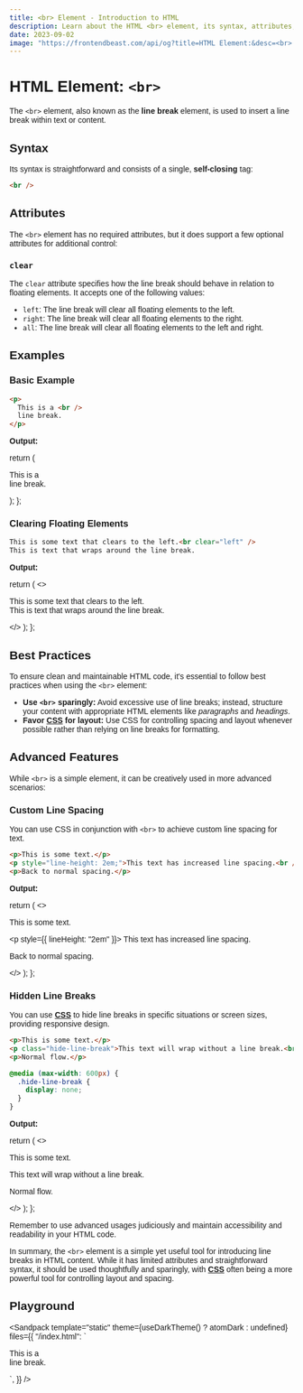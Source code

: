 ```yaml
---
title: <br> Element - Introduction to HTML
description: Learn about the HTML <br> element, its syntax, attributes, best practices, and more.
date: 2023-09-02
image: "https://frontendbeast.com/api/og?title=HTML Element:&desc=<br> - Introduction to HTML"
---
```



# HTML Element: `<br>`

The `<br>` element, also known as the **line break** element, is used to insert a line break within text or content.

## Syntax

Its syntax is straightforward and consists of a single, **self-closing** tag:

```html
<br />
```

## Attributes

The `<br>` element has no required attributes, but it does support a few optional attributes for additional control:

### `clear`

The `clear` attribute specifies how the line break should behave in relation to floating elements. It accepts one of the following values:

- `left`: The line break will clear all floating elements to the left.
- `right`: The line break will clear all floating elements to the right.
- `all`: The line break will clear all floating elements to the left and right.

## Examples

### Basic Example

```html {2}
<p>
  This is a <br />
  line break.
</p>
```

**Output:**

  return (
    <p>
      This is a <br /> line break.
    </p>
  );
};

<BasicExample />

### Clearing Floating Elements

```html {1}
This is some text that clears to the left.<br clear="left" />
This is text that wraps around the line break.
```

**Output:**

  return (
    <>
      <p>
        This is some text that clears to the left.
        <br clear="left" />
        This is text that wraps around the line break.
      </p>
    </>
  );
};

<ClearingFloatingElements />

## Best Practices

To ensure clean and maintainable HTML code, it's essential to follow best practices when using the `<br>` element:

- **Use `<br>` sparingly:** Avoid excessive use of line breaks; instead, structure your content with appropriate HTML elements like _paragraphs_ and _headings_.
- **Favor [CSS](/css) for layout:** Use CSS for controlling spacing and layout whenever possible rather than relying on line breaks for formatting.

## Advanced Features

While `<br>` is a simple element, it can be creatively used in more advanced scenarios:

### Custom Line Spacing

You can use CSS in conjunction with `<br>` to achieve custom line spacing for text.

```html {2}
<p>This is some text.</p>
<p style="line-height: 2em;">This text has increased line spacing.<br /></p>
<p>Back to normal spacing.</p>
```

**Output:**

  return (
    <>
      <p>This is some text.</p>
      <p style={{ lineHeight: "2em" }}>
        This text has increased line spacing.
        <br />
      </p>
      <p>Back to normal spacing.</p>
    </>
  );
};

<CustomLineSpacing />

### Hidden Line Breaks

You can use [**CSS**](/css) to hide line breaks in specific situations or screen sizes, providing responsive design.

```html filename="index.html" {2}
<p>This is some text.</p>
<p class="hide-line-break">This text will wrap without a line break.<br /></p>
<p>Normal flow.</p>
```

```css filename="styles.css"
@media (max-width: 600px) {
  .hide-line-break {
    display: none;
  }
}
```

**Output:**

  return (
    <>
      <p>This is some text.</p>
      <p className="hide-line-break">
        This text will wrap without a line break.
        <br />
      </p>
      <p>Normal flow.</p>
    </>
  );
};

<HiddenLineBreaks />

Remember to use advanced usages judiciously and maintain accessibility and readability in your HTML code.

In summary, the `<br>` element is a simple yet useful tool for introducing line breaks in HTML content. While it has limited attributes and straightforward syntax, it should be used thoughtfully and sparingly, with [**CSS**](/css) often being a more powerful tool for controlling layout and spacing.

## Playground

<Sandpack
  template="static"
  theme={useDarkTheme() ? atomDark : undefined}
  files={{
    "/index.html": `<!DOCTYPE html>
<html lang="en">
  <head>
    <meta charset="utf-8" />
    <title>HTML Element: <br></title>
    <style>
      body {
        font-family: sans-serif;
      }
    </style>
  </head>
    <body>
      <p>This is a <br> line break.</p>
    </body>
</html>`,
  }}
/>
